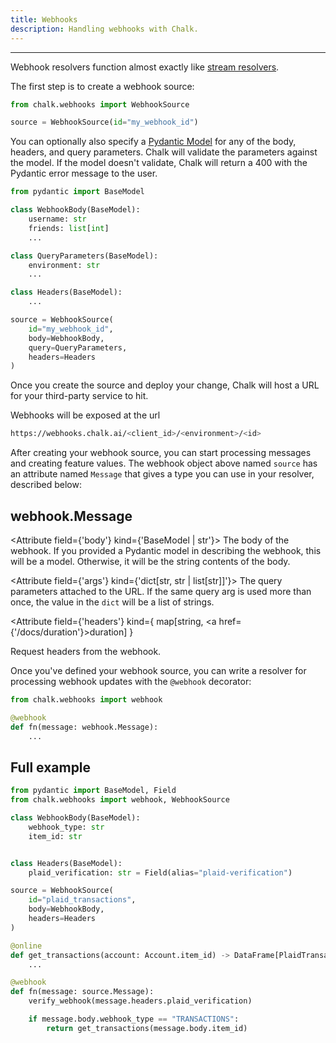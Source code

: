 ```yaml
---
title: Webhooks
description: Handling webhooks with Chalk.
---
```



---

Webhook resolvers function almost exactly like [stream resolvers](/docs/streams).

The first step is to create a webhook source:

```py
from chalk.webhooks import WebhookSource

source = WebhookSource(id="my_webhook_id")
```

You can optionally also specify a
[Pydantic Model](https://pydantic-docs.helpmanual.io/)
for any of the body, headers, and query parameters.
Chalk will validate the parameters against the model.
If the model doesn't validate, Chalk will return a 400
with the Pydantic error message to the user.

```py
from pydantic import BaseModel

class WebhookBody(BaseModel):
    username: str
    friends: list[int]
    ...

class QueryParameters(BaseModel):
    environment: str
    ...

class Headers(BaseModel):
    ...

source = WebhookSource(
    id="my_webhook_id",
    body=WebhookBody,
    query=QueryParameters,
    headers=Headers
)
```

Once you create the source and deploy your change,
Chalk will host a URL for your third-party service
to hit.

Webhooks will be exposed at the url

```bash
https://webhooks.chalk.ai/<client_id>/<environment>/<id>
```

After creating your webhook source,
you can start processing messages and creating feature values.
The webhook object above named `source` has an attribute
named `Message` that gives a type you can use in your resolver,
described below:

## webhook.Message

<AttributeTable>

<Attribute field={'body'} kind={'BaseModel | str'}>
  The body of the webhook. If you provided a Pydantic model in describing the webhook, this will be
  a model. Otherwise, it will be the string contents of the body.
</Attribute>

<Attribute field={'args'} kind={'dict[str, str | list[str]]'}>
  The query parameters attached to the URL. If the same query arg is used more than once, the value
  in the <code>dict</code> will be a list of strings.
</Attribute>

<Attribute
  field={'headers'}
  kind={
    <span>
      map[string, <a href={'/docs/duration'}>duration</a>]
    </span>
  }
>
  Request headers from the webhook.
</Attribute>

</AttributeTable>

[//]: # 'Input features are pulled from the webhook and used to run any downstream updates.'
[//]: # 'They will be persisted to the offline store'

Once you've defined your webhook source,
you can write a resolver for processing
webhook updates with the `@webhook` decorator:

```py
from chalk.webhooks import webhook

@webhook
def fn(message: webhook.Message):
    ...
```

## Full example

```py
from pydantic import BaseModel, Field
from chalk.webhooks import webhook, WebhookSource

class WebhookBody(BaseModel):
    webhook_type: str
    item_id: str


class Headers(BaseModel):
    plaid_verification: str = Field(alias="plaid-verification")

source = WebhookSource(
    id="plaid_transactions",
    body=WebhookBody,
    headers=Headers
)

@online
def get_transactions(account: Account.item_id) -> DataFrame[PlaidTransaction]:
    ...

@webhook
def fn(message: source.Message):
    verify_webhook(message.headers.plaid_verification)

    if message.body.webhook_type == "TRANSACTIONS":
        return get_transactions(message.body.item_id)
```
